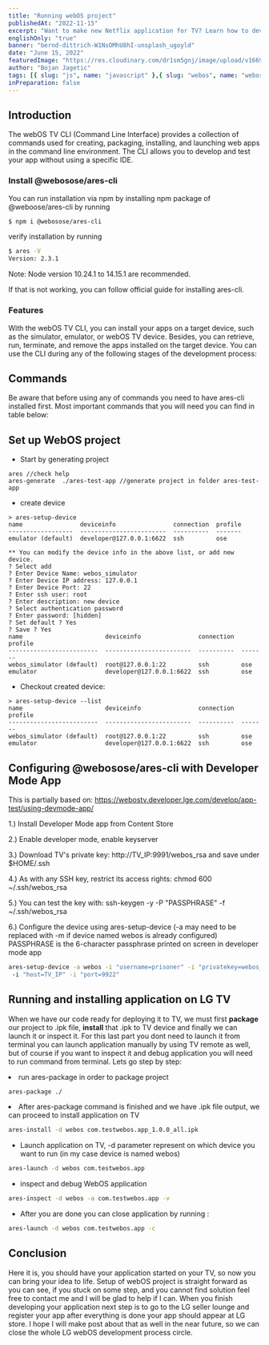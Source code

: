 ```yaml
---
title: "Running webOS project"
publishedAt: "2022-11-15"
excerpt: "Want to make new Netflix application for TV? Learn how to develop webOS application for LG TV devices"
englishOnly: "true"
banner: "bernd-dittrich-W1NsOMhU8hI-unsplash_ugoyld"
date: "June 15, 2022"
featuredImage: "https://res.cloudinary.com/dr1sm5gnj/image/upload/v1669889600/igutech/blogs/ceiling-painting-gbf689428f_1920_rc0aep.jpg"
author: "Bojan Jagetic"
tags: [{ slug: "js", name: "javascript" },{ slug: "webos", name: "webos" }]
inPreparation: false
---
```


## Introduction

The <Adjusted>webOS</Adjusted> TV CLI (Command Line Interface) provides a collection of commands used for creating, packaging, installing, and launching web apps in the command line environment. The CLI allows you to develop and test your app without using a specific IDE.

### Install @webosose/ares-cli

You can run installation via npm by installing npm package of <Link href="https://www.npmjs.com/package/@webosose/ares-cli">@weboose/ares-cli</Link> by running

```bash
$ npm i @webosose/ares-cli
```

verify installation by running 

```bash
$ ares -V
Version: 2.3.1
```

Note: Node version 10.24.1 to 14.15.1 are recommended.


If that is not working, you can follow <Link href="https://webostv.developer.lge.com/develop/tools/cli-installation">official guide</Link> for installing ares-cli.  

### Features
With the webOS TV CLI, you can install your apps on a target device, such as the simulator, emulator, or webOS TV device. Besides, you can retrieve, run, terminate, and remove the apps installed on the target device. You can use the CLI during any of the following stages of the development process:

<CloudinaryImage
   src='https://res.cloudinary.com/dr1sm5gnj/image/upload/v1669891424/igutech/blogs/resources/Untitled-2022-10-31-1033_kjksnz.png'
   text='Development process'
   alt='Development process'
/>    

## Commands

Be aware that before using any of commands you need to have ares-cli installed first.
Most important commands that you will need you can find in table below:

<Table header={['Command','Description']} content={[['ares', 'Help menu for using the ares commands'],['ares-generate','Creates a web app from a template.'],
['ares-package','Creates and analyses an app package file.'],['ares-setup-device','Manages the target devices.'],['ares-install','Installs an app on the target device.'],
['ares-launch','Runs or terminates the web app.'],['ares-inspect','Runs the Web Inspector for web app debugging.'],['ares-server','Runs the Web server for testing local app files']]} />

## Set up WebOS project

- Start by generating project

```
ares //check help
ares-generate  ./ares-test-app //generate project in folder ares-test-app
```

- create device
```
> ares-setup-device
name                deviceinfo                connection  profile
------------------  ------------------------  ----------  -------
emulator (default)  developer@127.0.0.1:6622  ssh         ose

** You can modify the device info in the above list, or add new device.
? Select add
? Enter Device Name: webos_simulator
? Enter Device IP address: 127.0.0.1
? Enter Device Port: 22
? Enter ssh user: root
? Enter description: new device
? Select authentication password
? Enter password: [hidden]
? Set default ? Yes
? Save ? Yes
name                       deviceinfo                connection  profile
-------------------------  ------------------------  ----------  -------
webos_simulator (default)  root@127.0.0.1:22         ssh         ose
emulator                   developer@127.0.0.1:6622  ssh         ose
```
- Checkout created device:
```
> ares-setup-device --list
name                       deviceinfo                connection  profile
-------------------------  ------------------------  ----------  -------
webos_simulator (default)  root@127.0.0.1:22         ssh         ose
emulator                   developer@127.0.0.1:6622  ssh         ose
```

## Configuring @webosose/ares-cli with Developer Mode App
This is partially based on: https://webostv.developer.lge.com/develop/app-test/using-devmode-app/

1.) Install Developer Mode app from Content Store

2.) Enable developer mode, enable keyserver

3.) Download TV's private key: http://TV_IP:9991/webos_rsa and save under $HOME/.ssh

4.) As with any SSH key, restrict its access rights: chmod 600 ~/.ssh/webos_rsa

5.) You can test the key with: ssh-keygen -y -P "PASSPHRASE" -f ~/.ssh/webos_rsa

6.) Configure the device using ares-setup-device (-a may need to be replaced with -m if device named webos is already configured) PASSPHRASE is the 6-character passphrase printed on screen in developer mode app

```bash
ares-setup-device -a webos -i "username=prisoner" -i "privatekey=webos_rsa" -i "passphrase=PASSPHRASE"
 -i "host=TV_IP" -i "port=9922"
```

## Running and installing application on LG TV

When we have our code ready for deploying it to TV, we must first <b>package</b> our project to .ipk file, <b>install</b> that .ipk to TV device and finally we can launch it or inspect it. For this last part you dont need to launch it from terminal you can launch application manually by using TV remote as well, but of course if you want to inspect it and debug application you will need to run command from terminal. Lets go step by step:

<LgList>
<li> 
run ares-package in order to package project

```bash
ares-package ./
```

</li>


<li> 
After ares-package command is finished and we have .ipk file output, we can proceed to install application on TV

```bash
ares-install -d webos com.testwebos.app_1.0.0_all.ipk
```
- Launch  application on TV, -d parameter represent on which device you want to run (in my case device is named webos)

```bash
ares-launch -d webos com.testwebos.app
```
- inspect and debug WebOS application

```bash
ares-inspect -d webos -a com.testwebos.app -v 
```
- After you are done you can close application by running :

```bash
ares-launch -d webos com.testwebos.app -c
```

</li> 

</LgList>


## Conclusion

Here it is, you should have your application started on your TV, so now you can bring your idea to life. Setup of webOS project is straight forward as you can see, if you stuck on some step, and you cannot find solution feel free to contact me and I will be glad to help if I can. When you finish developing your application next step is to go to the <Link href="https://seller.lgappstv.com/seller/main/Main.lge#">LG seller lounge</Link> and register your app after everything is done your app should appear at LG store. I hope I will make post about that as well in the near future, so we can close the whole LG webOS development process circle.